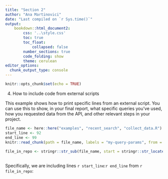 ```yaml
---
title: "Section 2"
author: "Ana Martinovici"
date: "Last compiled on `r Sys.time()`"
output: 
    bookdown::html_document2:
        css: '..\style.css'
        toc: true
        toc_float: 
            collapsed: false
        number_sections: true
        code_folding: show
        theme: cerulean
editor_options: 
  chunk_output_type: console
---
```


```r
knitr::opts_chunk$set(echo = TRUE)
```

4. How to include code from external scripts

This example shows how to print specific lines from an external script. You can use this to show, in your final report, what specific queries you've used, how you requested data from the API, and other relevant steps in your project.
  
```r
file_name <- here::here("examples", "recent_search", "collect_data.R") 
start_line <- 92
end_line <- 99 
knitr::read_chunk(path = file_name, labels = "my-query-params", from = start_line, to = end_line) 
 
file_in_repo <- stringr::str_sub(file_name, start = stringr::str_locate(file_name, "/ADF_public")[1, "start"]) 
  
``` 
  
 Specifically, we are including lines `r start_line`:`r end_line` from `r file_in_repo`: 

```r
``` 